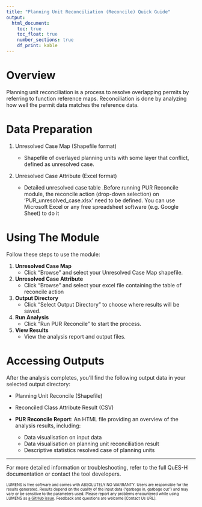 ```yaml
---
title: "Planning Unit Reconciliation (Reconcile) Quick Guide"
output: 
  html_document: 
    toc: true
    toc_float: true
    number_sections: true
    df_print: kable
---
```


# Overview

Planning unit reconciliation is a process to resolve overlapping permits by referring to function reference maps. Reconciliation is done by analyzing how well the permit data matches the reference data.

# Data Preparation

1. Unresolved Case Map (Shapefile format)
   
   - Shapefile of overlayed planning units with some layer that conflict, defined as unresolved case.
   
2. Unresolved Case Attribute (Excel format)
   
   - Detailed unresolved case table .Before running PUR Reconcile module, the reconcile action (drop-down selection) on 'PUR_unresolved_case.xlsx' need to be defined. You can use Microsoft Excel or any free spreadsheet software (e.g. Google Sheet) to do it

# Using The Module

Follow these steps to use the module:

1. **Unresolved Case Map**
   - Click "Browse" and select your Unresolved Case Map shapefile.

2. **Unresolved Case Attribute**
   - Click "Browse" and select your excel file containing the table of reconcile action

5. **Output Directory**
    -   Click "Select Output Directory" to choose where results will be saved.
    
6.  **Run Analysis**
    -   Click "Run PUR Reconcile" to start the process.
    
7.  **View Results**
    -   View the analysis report and output files.

# Accessing Outputs

After the analysis completes, you'll find the following output data in your selected output directory:

- Planning Unit Reconcile (Shapefile)

- Reconciled Class Attribute Result (CSV) 

- **PUR Reconcile Report**: An HTML file providing an overview of the analysis results, including:

    -   Data visualisation on input data
    -   Data visualisation on planning unit reconciliation result
    -   Descriptive statistics resolved case of planning units
    
------------------------------------------------------------------------

For more detailed information or troubleshooting, refer to the full QuES-H documentation or contact the tool developers.

<font size="1">LUMENS is free software and comes with ABSOLUTELY NO WARRANTY. Users are responsible for the results generated. Results depend on the quality of the input data ("garbage in, garbage out") and may vary or be sensitive to the parameters used. Please report any problems encountered while using LUMENS as [a GitHub issue](https://github.com/icraf-indonesia/lumens-shiny/issues). Feedback and questions are welcome [Contact Us URL].</font>